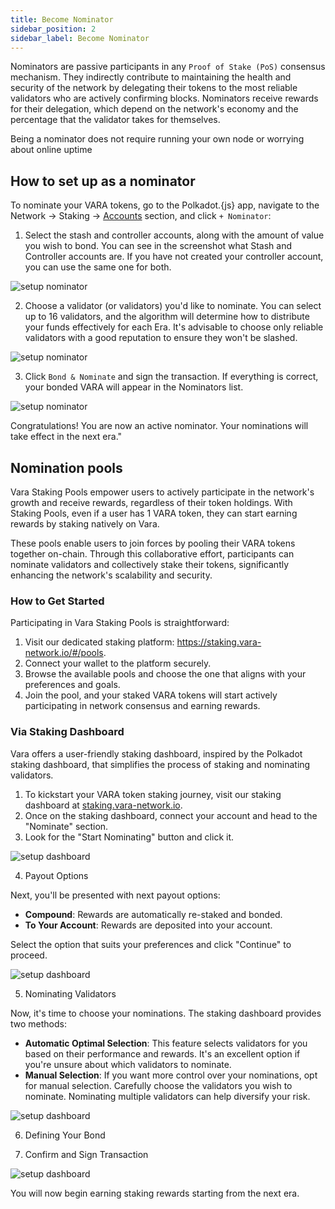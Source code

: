 ```yaml
---
title: Become Nominator
sidebar_position: 2
sidebar_label: Become Nominator
---
```



Nominators are passive participants in any `Proof of Stake (PoS)` consensus mechanism. They indirectly contribute to maintaining the health and security of the network by delegating their tokens to the most reliable validators who are actively confirming blocks. Nominators receive rewards for their delegation, which depend on the network's economy and the percentage that the validator takes for themselves.

Being a nominator does not require running your own node or worrying about online uptime

## How to set up as a nominator

To nominate your VARA tokens, go to the Polkadot.{js} app, navigate to the Network → Staking → [Accounts](https://polkadot.js.org/apps/?rpc=wss%3A%2F%2Frpc.vara-network.io#/staking/actions) section, and click `+ Nominator`:

1. Select the stash and controller accounts, along with the amount of value you wish to bond. You can see in the screenshot what Stash and Controller accounts are. If you have not created your controller account, you can use the same one for both.

![setup nominator](./img/nominator-1.png)

2. Choose a validator (or validators) you'd like to nominate. You can select up to 16 validators, and the algorithm will determine how to distribute your funds effectively for each Era. It's advisable to choose only reliable validators with a good reputation to ensure they won't be slashed.

![setup nominator](./img/nominator-2.png)

3. Click `Bond & Nominate` and sign the transaction. If everything is correct, your bonded VARA will appear in the Nominators list.

![setup nominator](./img/nominator-3.png)

Congratulations! You are now an active nominator. Your nominations will take effect in the next era."

## Nomination pools

Vara Staking Pools empower users to actively participate in the network's growth and receive rewards, regardless of their token holdings. With Staking Pools, even if a user has 1 VARA token, they can start earning rewards by staking natively on Vara.

These pools enable users to join forces by pooling their VARA tokens together on-chain. Through this collaborative effort, participants can nominate validators and collectively stake their tokens, significantly enhancing the network's scalability and security.

### How to Get Started

Participating in Vara Staking Pools is straightforward:

1. Visit our dedicated staking platform: https://staking.vara-network.io/#/pools.
2. Connect your wallet to the platform securely.
3. Browse the available pools and choose the one that aligns with your preferences and goals.
4. Join the pool, and your staked VARA tokens will start actively participating in network consensus and earning rewards.

### Via Staking Dashboard

Vara offers a user-friendly staking dashboard, inspired by the Polkadot staking dashboard, that simplifies the process of staking and nominating validators.

1. To kickstart your VARA token staking journey, visit our staking dashboard at [staking.vara-network.io](https://staking.vara-network.io/).
2. Once on the staking dashboard, connect your account and head to the "Nominate" section.
3. Look for the "Start Nominating" button and click it.

![setup dashboard](./img/dashboard-1.png)

4. Payout Options

Next, you'll be presented with next payout options:

- **Compound**: Rewards are automatically re-staked and bonded.
- **To Your Account**: Rewards are deposited into your account.

Select the option that suits your preferences and click "Continue" to proceed.

![setup dashboard](./img/dashboard-2.png)

5. Nominating Validators

Now, it's time to choose your nominations. The staking dashboard provides two methods:

- **Automatic Optimal Selection**: This feature selects validators for you based on their performance and rewards. It's an excellent option if you're unsure about which validators to nominate.
- **Manual Selection**: If you want more control over your nominations, opt for manual selection. Carefully choose the validators you wish to nominate. Nominating multiple validators can help diversify your risk.

![setup dashboard](./img/dashboard-3.png)

6. Defining Your Bond

7. Confirm and Sign Transaction

![setup dashboard](./img/dashboard-4.png)

You will now begin earning staking rewards starting from the next era.
